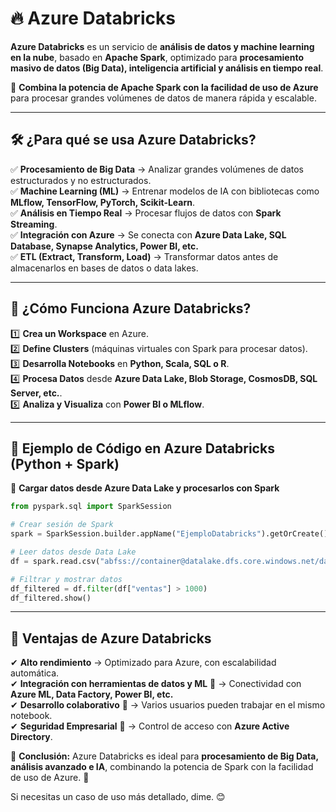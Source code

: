 # 🔥 Azure Databricks

**Azure Databricks** es un servicio de **análisis de datos y machine learning en la nube**, basado en **Apache Spark**, optimizado para **procesamiento masivo de datos (Big Data), inteligencia artificial y análisis en tiempo real**.  

🚀 **Combina la potencia de Apache Spark con la facilidad de uso de Azure** para procesar grandes volúmenes de datos de manera rápida y escalable.  

---

## 🛠 **¿Para qué se usa Azure Databricks?**  

✅ **Procesamiento de Big Data** → Analizar grandes volúmenes de datos estructurados y no estructurados.  
✅ **Machine Learning (ML)** → Entrenar modelos de IA con bibliotecas como **MLflow, TensorFlow, PyTorch, Scikit-Learn**.  
✅ **Análisis en Tiempo Real** → Procesar flujos de datos con **Spark Streaming**.  
✅ **Integración con Azure** → Se conecta con **Azure Data Lake, SQL Database, Synapse Analytics, Power BI, etc.**  
✅ **ETL (Extract, Transform, Load)** → Transformar datos antes de almacenarlos en bases de datos o data lakes.  

---

## 🔄 **¿Cómo Funciona Azure Databricks?**  

1️⃣ **Crea un Workspace** en Azure.  
2️⃣ **Define Clusters** (máquinas virtuales con Spark para procesar datos).  
3️⃣ **Desarrolla Notebooks** en **Python, Scala, SQL o R**.  
4️⃣ **Procesa Datos** desde **Azure Data Lake, Blob Storage, CosmosDB, SQL Server, etc.**.  
5️⃣ **Analiza y Visualiza** con **Power BI o MLflow**.  

---

## 📌 **Ejemplo de Código en Azure Databricks (Python + Spark)**  

🔹 **Cargar datos desde Azure Data Lake y procesarlos con Spark**  

```python
from pyspark.sql import SparkSession

# Crear sesión de Spark
spark = SparkSession.builder.appName("EjemploDatabricks").getOrCreate()

# Leer datos desde Data Lake
df = spark.read.csv("abfss://container@datalake.dfs.core.windows.net/datos.csv", header=True, inferSchema=True)

# Filtrar y mostrar datos
df_filtered = df.filter(df["ventas"] > 1000)
df_filtered.show()
```

---

## 🚀 **Ventajas de Azure Databricks**  

✔ **Alto rendimiento** → Optimizado para Azure, con escalabilidad automática.  
✔ **Integración con herramientas de datos y ML** 🧠 → Conectividad con **Azure ML, Data Factory, Power BI, etc.**  
✔ **Desarrollo colaborativo** 🤝 → Varios usuarios pueden trabajar en el mismo notebook.  
✔ **Seguridad Empresarial** 🔐 → Control de acceso con **Azure Active Directory**.  

🔹 **Conclusión:** Azure Databricks es ideal para **procesamiento de Big Data, análisis avanzado e IA**, combinando la potencia de Spark con la facilidad de uso de Azure. 🚀  

Si necesitas un caso de uso más detallado, dime. 😊
